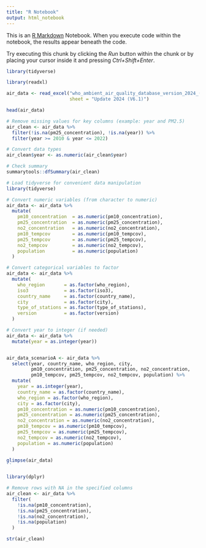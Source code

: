 ```yaml
---
title: "R Notebook"
output: html_notebook
---
```


This is an [R Markdown](http://rmarkdown.rstudio.com) Notebook. When you execute code within the notebook, the results appear beneath the code. 

Try executing this chunk by clicking the *Run* button within the chunk or by placing your cursor inside it and pressing *Ctrl+Shift+Enter*. 


```r
library(tidyverse)
```

```r
library(readxl)

air_data <- read_excel("who_ambient_air_quality_database_version_2024_(v6.1) (3).xlsx", 
                       sheet = "Update 2024 (V6.1)")

head(air_data)

```

```r
# Remove missing values for key columns (example: year and PM2.5)
air_clean <- air_data %>%
  filter(!is.na(pm25_concentration), !is.na(year)) %>%
  filter(year >= 2010 & year <= 2022)

# Convert data types
air_clean$year <- as.numeric(air_clean$year)

# Check summary
summarytools::dfSummary(air_clean)

```


```r
# Load tidyverse for convenient data manipulation
library(tidyverse)

# Convert numeric variables (from character to numeric)
air_data <- air_data %>%
  mutate(
    pm10_concentration  = as.numeric(pm10_concentration),
    pm25_concentration  = as.numeric(pm25_concentration),
    no2_concentration   = as.numeric(no2_concentration),
    pm10_tempcov        = as.numeric(pm10_tempcov),
    pm25_tempcov        = as.numeric(pm25_tempcov),
    no2_tempcov         = as.numeric(no2_tempcov),
    population          = as.numeric(population)
  )

# Convert categorical variables to factor
air_data <- air_data %>%
  mutate(
    who_region       = as.factor(who_region),
    iso3             = as.factor(iso3),
    country_name     = as.factor(country_name),
    city             = as.factor(city),
    type_of_stations = as.factor(type_of_stations),
    version          = as.factor(version)
  )

# Convert year to integer (if needed)
air_data <- air_data %>%
  mutate(year = as.integer(year))



```



```r

air_data_scenarioA <- air_data %>%
  select(year, country_name, who_region, city,
         pm10_concentration, pm25_concentration, no2_concentration,
         pm10_tempcov, pm25_tempcov, no2_tempcov, population) %>%
  mutate(
    year = as.integer(year),
    country_name = as.factor(country_name),
    who_region = as.factor(who_region),
    city = as.factor(city),
    pm10_concentration = as.numeric(pm10_concentration),
    pm25_concentration = as.numeric(pm25_concentration),
    no2_concentration = as.numeric(no2_concentration),
    pm10_tempcov = as.numeric(pm10_tempcov),
    pm25_tempcov = as.numeric(pm25_tempcov),
    no2_tempcov = as.numeric(no2_tempcov),
    population = as.numeric(population)
  )

```


```r
glimpse(air_data)
``
```


```r
library(dplyr)

# Remove rows with NA in the specified columns
air_clean <- air_data %>%
  filter(
    !is.na(pm10_concentration),
    !is.na(pm25_concentration),
    !is.na(no2_concentration),
    !is.na(population)
  )
```

```r
str(air_clean)
```

